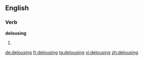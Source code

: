 ==English==

===Verb===
'''delousing'''

# {{present participle of|delouse}}

[[de:delousing]]
[[fr:delousing]]
[[ta:delousing]]
[[vi:delousing]]
[[zh:delousing]]